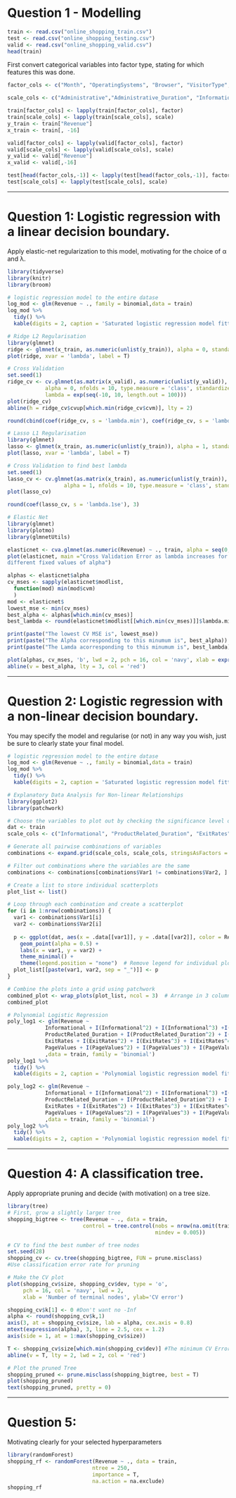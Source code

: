 # Question 1 - Modelling

```r
train <- read.csv("online_shopping_train.csv")
test <- read.csv("online_shopping_testing.csv")
valid <- read.csv("online_shopping_valid.csv")
head(train)
```

First convert categorical variables into factor type, stating for which features this was done.

```r
factor_cols <- c("Month", "OperatingSystems", "Browser", "VisitorType", "Weekend", "Revenue")

scale_cols <- c("Administrative","Administrative_Duration", "Informational", "Informational_Duration","ProductRelated","SpecialDay", "ProductRelated_Duration","BounceRates", "ExitRates", "PageValues")

train[factor_cols] <- lapply(train[factor_cols], factor)
train[scale_cols] <- lapply(train[scale_cols], scale)
y_train <- train["Revenue"]
x_train <- train[, -16]

valid[factor_cols] <- lapply(valid[factor_cols], factor)
valid[scale_cols] <- lapply(valid[scale_cols], scale)
y_valid <- valid["Revenue"]
x_valid <- valid[,-16]

test[head(factor_cols,-1)] <- lapply(test[head(factor_cols,-1)], factor)
test[scale_cols] <- lapply(test[scale_cols], scale)
```

------------------------------------------------------------------------

# Question 1: Logistic regression with a linear decision boundary.

Apply elastic-net regularization to this model, motivating for the choice of α and λ.

```r
library(tidyverse)
library(knitr)
library(broom)

# logistic regression model to the entire datase
log_mod <- glm(Revenue ~ ., family = binomial,data = train)
log_mod %>% 
  tidy() %>%
  kable(digits = 2, caption = 'Saturated logistic regression model fitted to the online shopping dataset')
```

```r
# Ridge L2 Regularisation
library(glmnet)
ridge <- glmnet(x_train, as.numeric(unlist(y_train)), alpha = 0, standardize = T,lambda = exp(seq(-1, 4, length.out = 100)))
plot(ridge, xvar = 'lambda', label = T)

# Cross Validation
set.seed(1)
ridge_cv <- cv.glmnet(as.matrix(x_valid), as.numeric(unlist(y_valid)),
            alpha = 0, nfolds = 10, type.measure = 'class', standardize = T, ,
            lambda = exp(seq(-10, 10, length.out = 100)))
plot(ridge_cv)
abline(h = ridge_cv$cvup[which.min(ridge_cv$cvm)], lty = 2)

round(cbind(coef(ridge_cv, s = 'lambda.min'), coef(ridge_cv, s = 'lambda.1se')), 3)
```

```r
# Lasso L1 Regularisation 
library(glmnet)
lasso <- glmnet(x_train, as.numeric(unlist(y_train)), alpha = 1, standardize = T)
plot(lasso, xvar = 'lambda', label = T)

# Cross Validation to find best lambda
set.seed(1)
lasso_cv <- cv.glmnet(as.matrix(x_train), as.numeric(unlist(y_train)),
                  alpha = 1, nfolds = 10, type.measure = 'class', standardize = T)
plot(lasso_cv)

round(coef(lasso_cv, s = 'lambda.1se'), 3)
```

```r
# Elastic Net
library(glmnet)
library(plotmo)
library(glmnetUtils)

elasticnet <- cva.glmnet(as.numeric(Revenue) ~ ., train, alpha = seq(0, 1, 0.1), nfolds = 10)
plot(elasticnet, main ="Cross Validation Error as lambda increases for 
different fixed values of alpha")
```

```r
alphas <- elasticnet$alpha 
cv_mses <- sapply(elasticnet$modlist,
  function(mod) min(mod$cvm) 
  )
mod <- elasticnet$
lowest_mse <- min(cv_mses)
best_alpha <- alphas[which.min(cv_mses)]
best_lambda <- round(elasticnet$modlist[[which.min(cv_mses)]]$lambda.min,5)

print(paste("The lowest CV MSE is", lowest_mse))
print(paste("The Alpha corresponding to this minumum is", best_alpha))
print(paste("The Lamda acorresponding to this minumum is", best_lambda))

plot(alphas, cv_mses, 'b', lwd = 2, pch = 16, col = 'navy', xlab = expression(alpha), ylab = 'CV MSE') #Scale is crucial, this is still very granular!
abline(v = best_alpha, lty = 3, col = 'red')
```

\newpage

------------------------------------------------------------------------

# Question 2: Logistic regression with a non-linear decision boundary.

You may specify the model and regularise (or not) in any way you wish, just be sure to clearly state your final model.

```r
# logistic regression model to the entire datase
log_mod <- glm(Revenue ~ ., family = binomial,data = train)
log_mod %>% 
  tidy() %>%
  kable(digits = 2, caption = 'Saturated logistic regression model fitted to the online shopping dataset')

```

```r
# Explanatory Data Analysis for Non-linear Relationships
library(ggplot2)
library(patchwork)

# Choose the variables to plot out by checking the significance level of the variables in the glm output
dat <- train
scale_cols <- c("Informational", "ProductRelated_Duration", "ExitRates", "PageValues")

# Generate all pairwise combinations of variables
combinations <- expand.grid(scale_cols, scale_cols, stringsAsFactors = FALSE)

# Filter out combinations where the variables are the same
combinations <- combinations[combinations$Var1 != combinations$Var2, ]

# Create a list to store individual scatterplots
plot_list <- list()

# Loop through each combination and create a scatterplot
for (i in 1:nrow(combinations)) {
  var1 <- combinations$Var1[i]
  var2 <- combinations$Var2[i]
  
  p <- ggplot(dat, aes(x = .data[[var1]], y = .data[[var2]], color = Revenue)) +
    geom_point(alpha = 0.5) +
    labs(x = var1, y = var2) +
    theme_minimal() +
    theme(legend.position = "none")  # Remove legend for individual plots
  plot_list[[paste(var1, var2, sep = "_")]] <- p
}

# Combine the plots into a grid using patchwork
combined_plot <- wrap_plots(plot_list, ncol = 3)  # Arrange in 3 columns
combined_plot
```

```r
# Polynomial Logistic Regression
poly_log1 <- glm(Revenue ~ 
            Informational + I(Informational^2) + I(Informational^3) +I(Informational^4) + 
            ProductRelated_Duration + I(ProductRelated_Duration^2) + I(ProductRelated_Duration^3) + I(ProductRelated_Duration^4) +
            ExitRates + I(ExitRates^2) + I(ExitRates^3) + I(ExitRates^4) + 
            PageValues + I(PageValues^2) + I(PageValues^3) + I(PageValues^4) + .
            ,data = train, family = 'binomial')
poly_log1 %>% 
  tidy() %>%
  kable(digits = 2, caption = 'Polynomial logistic regression model fitted to the online shopping dataset using all the varibles')

poly_log2 <- glm(Revenue ~ 
            Informational + I(Informational^2) + I(Informational^3) +I(Informational^4) + 
            ProductRelated_Duration + I(ProductRelated_Duration^2) + I(ProductRelated_Duration^3) + I(ProductRelated_Duration^4) +
            ExitRates + I(ExitRates^2) + I(ExitRates^3) + I(ExitRates^4) + 
            PageValues + I(PageValues^2) + I(PageValues^3) + I(PageValues^4) 
            ,data = train, family = 'binomial')
poly_log2 %>% 
  tidy() %>%
  kable(digits = 2, caption = 'Polynomial logistic regression model fitted to the online shopping dataset using only the polynomial variables')
```

------------------------------------------------------------------------

# Question 4: A classification tree.

Apply appropriate pruning and decide (with motivation) on a tree size.

```r
library(tree)
# First, grow a slightly larger tree
shopping_bigtree <- tree(Revenue ~ ., data = train,
                        control = tree.control(nobs = nrow(na.omit(train)),
                                               mindev = 0.005))

# CV to find the best number of tree nodes
set.seed(28)
shopping_cv <- cv.tree(shopping_bigtree, FUN = prune.misclass) 
#Use classification error rate for pruning

# Make the CV plot
plot(shopping_cv$size, shopping_cv$dev, type = 'o',
     pch = 16, col = 'navy', lwd = 2,
     xlab = 'Number of terminal nodes', ylab='CV error')

shopping_cv$k[1] <- 0 #Don't want no -Inf
alpha <- round(shopping_cv$k,1)
axis(3, at = shopping_cv$size, lab = alpha, cex.axis = 0.8)
mtext(expression(alpha), 3, line = 2.5, cex = 1.2)
axis(side = 1, at = 1:max(shopping_cv$size))

T <- shopping_cv$size[which.min(shopping_cv$dev)] #The minimum CV Error
abline(v = T, lty = 2, lwd = 2, col = 'red')

# Plot the pruned Tree
shopping_pruned <- prune.misclass(shopping_bigtree, best = T)
plot(shopping_pruned)
text(shopping_pruned, pretty = 0)
```

------------------------------------------------------------------------

# Question 5:

Motivating clearly for your selected hyperparameters

```r
library(randomForest)
shopping_rf <- randomForest(Revenue ~ ., data = train,
                           ntree = 250,
                           importance = T,
                           na.action = na.exclude)
shopping_rf
```
